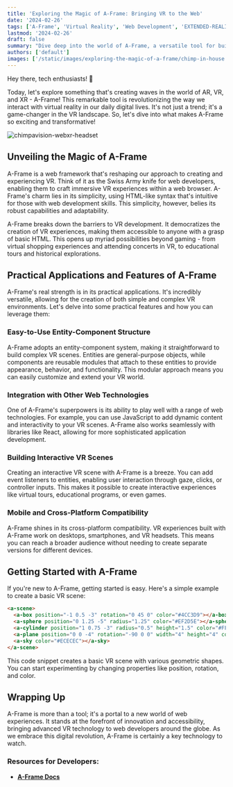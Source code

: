 ```yaml
---
title: 'Exploring the Magic of A-Frame: Bringing VR to the Web'
date: '2024-02-26'
tags: ['A-Frame', 'Virtual Reality', 'Web Development', 'EXTENDED-REALITY', 'developer-tools']
lastmod: '2024-02-26'
draft: false
summary: "Dive deep into the world of A-Frame, a versatile tool for building VR experiences on the web. Discover its features, practical applications, and how it's shaping the future of virtual reality."
authors: ['default']
images: ['/static/images/exploring-the-magic-of-a-frame/chimp-in-house.webp']
---
```


Hey there, tech enthusiasts! 🚀

Today, let's explore something that's creating waves in the world of AR, VR, and XR - A-Frame! This remarkable tool is revolutionizing the way we interact with virtual reality in our daily digital lives. It's not just a trend; it's a game-changer in the VR landscape. So, let's dive into what makes A-Frame so exciting and transformative!

<Image
  alt="chimpavision-webxr-headset"
  src="/static/images/exploring-the-magic-of-a-frame/chimp-in-house.webp"
  className="rounded-md"
  width={500}
  height={500}
/>

## Unveiling the Magic of A-Frame

A-Frame is a web framework that's reshaping our approach to creating and experiencing VR. Think of it as the Swiss Army knife for web developers, enabling them to craft immersive VR experiences within a web browser. A-Frame's charm lies in its simplicity, using HTML-like syntax that's intuitive for those with web development skills. This simplicity, however, belies its robust capabilities and adaptability.

A-Frame breaks down the barriers to VR development. It democratizes the creation of VR experiences, making them accessible to anyone with a grasp of basic HTML. This opens up myriad possibilities beyond gaming - from virtual shopping experiences and attending concerts in VR, to educational tours and historical explorations.

## Practical Applications and Features of A-Frame

A-Frame's real strength is in its practical applications. It's incredibly versatile, allowing for the creation of both simple and complex VR environments. Let's delve into some practical features and how you can leverage them:

### Easy-to-Use Entity-Component Structure

A-Frame adopts an entity-component system, making it straightforward to build complex VR scenes. Entities are general-purpose objects, while components are reusable modules that attach to these entities to provide appearance, behavior, and functionality. This modular approach means you can easily customize and extend your VR world.

### Integration with Other Web Technologies

One of A-Frame's superpowers is its ability to play well with a range of web technologies. For example, you can use JavaScript to add dynamic content and interactivity to your VR scenes. A-Frame also works seamlessly with libraries like React, allowing for more sophisticated application development.

### Building Interactive VR Scenes

Creating an interactive VR scene with A-Frame is a breeze. You can add event listeners to entities, enabling user interaction through gaze, clicks, or controller inputs. This makes it possible to create interactive experiences like virtual tours, educational programs, or even games.

### Mobile and Cross-Platform Compatibility

A-Frame shines in its cross-platform compatibility. VR experiences built with A-Frame work on desktops, smartphones, and VR headsets. This means you can reach a broader audience without needing to create separate versions for different devices.

## Getting Started with A-Frame

If you're new to A-Frame, getting started is easy. Here's a simple example to create a basic VR scene:

```html
<a-scene>
  <a-box position="-1 0.5 -3" rotation="0 45 0" color="#4CC3D9"></a-box>
  <a-sphere position="0 1.25 -5" radius="1.25" color="#EF2D5E"></a-sphere>
  <a-cylinder position="1 0.75 -3" radius="0.5" height="1.5" color="#FFC65D"></a-cylinder>
  <a-plane position="0 0 -4" rotation="-90 0 0" width="4" height="4" color="#7BC8A4"></a-plane>
  <a-sky color="#ECECEC"></a-sky>
</a-scene>
```

This code snippet creates a basic VR scene with various geometric shapes. You can start experimenting by changing properties like position, rotation, and color.

## Wrapping Up

A-Frame is more than a tool; it's a portal to a new world of web experiences. It stands at the forefront of innovation and accessibility, bringing advanced VR technology to web developers around the globe. As we embrace this digital revolution, A-Frame is certainly a key technology to watch.

### Resources for Developers:

- **[A-Frame Docs](https://aframe.io)**
